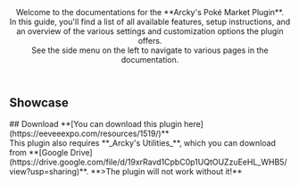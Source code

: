 <Header title="Arcky's Poké Market Guide">
  Welcome to the documentations for the **Arcky's Poké Market Plugin**. 
  <br/>In this guide, you'll find a list of all available features, setup instructions, and an overview of the various settings and customization options the plugin offers.
  <br/>
  See the side menu on the left to navigate to various pages in the documentation.
</Header>

## Showcase 

<ImageWithCaption src="/images/documentation/poke-market/Arcky's Poke Market.gif"/>
## Download
**[You can download this plugin here](https://eeveeexpo.com/resources/1519/)**<br/>
<Callout type="attention">
This plugin also requires **_Arcky's Utilities_**, which you can download from **[Google Drive](https://drive.google.com/file/d/19xrRavd1CpbC0p1UQtOUZzuEeHL_WHB5/view?usp=sharing)**.  
**<Rd>>The plugin will not work without it!</Rd>**
</Callout>
